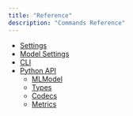 ```yaml
---
title: "Reference"
description: "Commands Reference"
---
```



- [Settings](./settings.mdx)
- [Model Settings](./model-settings.mdx)
- [CLI](./cli.mdx)
- [Python API](./api/index.mdx)
    - [MLModel](./api/model.mdx)
    - [Types](./api/types.mdx)
    - [Codecs](./api/codecs.mdx)
    - [Metrics](./api/metrics.mdx)


